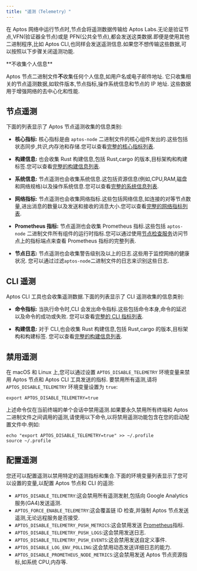 ```yaml
---
title: "遥测（Telemetry）"
---
```



在 Aptos 网络中运行节点时,节点会将遥测数据传输给 Aptos Labs.无论是验证节点,VFN(验证器全节点)或是 PFN(公共全节点),都会发送这类数据.即便是使用其他二进制程序,比如 Aptos CLI,也同样会发送遥测信息.如果您不想传输这些数据,可以按照以下步骤关闭遥测功能.

<Aside type="note">
  **不收集个人信息**<br />

  Aptos 节点二进制文件**不**收集任何个人信息,如用户名或电子邮件地址.
  它只收集相关的节点遥测数据,如软件版本,节点指标,操作系统信息和节点的 IP 地址.
  这些数据用于增强网络的去中心化和性能.
</Aside>

## 节点遥测

下面的列表显示了 Aptos 节点遥测收集的信息类别:

- **核心指标:** 核心指标是由 `aptos-node` 二进制文件的核心组件发出的.这些包括状态同步,共识,内存池和存储.您可以查看[完整的核心指标列表](https://github.com/aptos-labs/aptos-core/blob/main/crates/aptos-telemetry/src/core_metrics.rs#L14-L29).

- **构建信息:** 也会收集 Rust 构建信息,包括 Rust,cargo 的版本,目标架构和构建标签.您可以查看[完整的构建信息列表](https://github.com/aptos-labs/aptos-core/blob/main/crates/aptos-build-info/src/lib.rs#L8-L20).

- **系统信息:** 节点遥测也会收集系统信息.这包括资源信息(例如,CPU,RAM,磁盘和网络规格)以及操作系统信息.您可以查看[完整的系统信息列表](https://github.com/aptos-labs/aptos-core/blob/main/crates/aptos-telemetry/src/system_information.rs#L14-L32).

- **网络指标:** 节点遥测也会收集网络指标.这些包括网络信息,如连接的对等节点数量,进出消息的数量以及发送和接收的消息大小.您可以查看[完整的网络指标列表](https://github.com/aptos-labs/aptos-core/blob/main/crates/aptos-telemetry/src/network_metrics.rs#L12-L17).

- **Prometheus 指标:** 节点遥测也会收集 Prometheus 指标.这些包括 `aptos-node` 二进制文件所有组件的运行时指标.您可以通过使用[节点检查服务](/zh/network/nodes/measure/node-inspection-service)访问节点上的指标端点来查看 Prometheus 指标的完整列表.

- **节点日志:** 节点遥测也会收集警告级别及以上的日志.这些用于监控网络的健康状况.
  您可以通过过滤`aptos-node`二进制文件的日志来识别这些日志.

## CLI 遥测

Aptos CLI 工具也会收集遥测数据.下面的列表显示了 CLI 遥测收集的信息类别:

- **命令指标:** 当执行命令时,CLI 会发出命令指标.这些包括命令本身,命令的延迟以及命令的成功或失败.
  您可以查看[完整的 CLI 指标列表](https://github.com/aptos-labs/aptos-core/blob/main/crates/aptos-telemetry/src/cli_metrics.rs#L12-L15).

- **构建信息:** 对于 CLI,也会收集 Rust 构建信息,包括 Rust,cargo 的版本,目标架构和构建标签.
  您可以查看[完整的构建信息列表](https://github.com/aptos-labs/aptos-core/blob/main/crates/aptos-build-info/src/lib.rs#L8-L20).

## 禁用遥测

在 macOS 和 Linux 上,您可以通过设置 `APTOS_DISABLE_TELEMETRY` 环境变量来禁用 Aptos 节点和 Aptos CLI 工具发送的指标.
要禁用所有遥测,请将 `APTOS_DISABLE_TELEMETRY` 环境变量设置为 `true`:

```shellscript filename="Terminal"
export APTOS_DISABLE_TELEMETRY=true
```

上述命令仅在当前终端的单个会话中禁用遥测.如果要永久禁用所有终端和 Aptos 二进制文件之间调用的遥测,请使用以下命令,以将禁用遥测功能包含在您的启动配置文件中.例如:

```shellscript filename="Terminal"
echo "export APTOS_DISABLE_TELEMETRY=true" >> ~/.profile
source ~/.profile
```

## 配置遥测

您还可以配置遥测以禁用特定的遥测指标和集合.下面的环境变量列表显示了您可以设置的变量,以配置 Aptos 节点和 CLI 的遥测:

- `APTOS_DISABLE_TELEMETRY`:这会禁用所有遥测发射,包括向 Google Analytics 服务(GA4)发送遥测.
- `APTOS_FORCE_ENABLE_TELEMETRY`:这会覆盖链 ID 检查,并强制 Aptos 节点发送遥测,无论远程服务是否接受.
- `APTOS_DISABLE_TELEMETRY_PUSH_METRICS`:这会禁用发送 [Prometheus](https://prometheus.io/)指标.
- `APTOS_DISABLE_TELEMETRY_PUSH_LOGS`:这会禁用发送日志.
- `APTOS_DISABLE_TELEMETRY_PUSH_EVENTS`:这会禁用发送自定义事件.
- `APTOS_DISABLE_LOG_ENV_POLLING`:这会禁用动态发送详细日志的能力.
- `APTOS_DISABLE_PROMETHEUS_NODE_METRICS`:这会禁用发送 Aptos 节点资源指标,如系统 CPU,内存等.
